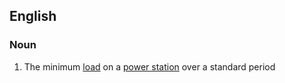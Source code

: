 ==English==

===Noun===
{{en-noun}}

# The minimum [[load]] on a [[power station]] over a standard period
#:{{rfquote}}